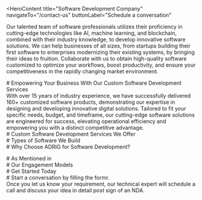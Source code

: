 <HeroContent
  title="Software Development Company"
  navigateTo="/contact-us"
  buttonLabel="Schedule a conversation"
>
  Our talented team of software professionals utilizes their proficiency in
  cutting-edge technologies like AI, machine learning, and blockchain, combined
  with their industry knowledge, to develop innovative software solutions. We
  can help businesses of all sizes, from startups building their first software
  to enterprises modernizing their existing systems, by bringing their ideas to
  fruition. Collaborate with us to obtain high-quality software customized to
  optimize your workflows, boost productivity, and ensure your competitiveness
  in the rapidly changing market environment.
</HeroContent>

<ClientCompaniesComponent />

<CountUpAnimationContainer />

<div
  style={{
    display: "flex",
    justifyContent: "center",
    alignItems: "center",
    gap: "20px",
  }}
>
  <div>
    # Empowering Your Business With Our Custom Software Development Services
  </div>
  <div>
    With over 15 years of industry experience, we have successfully delivered
    160+ customized software products, demonstrating our expertise in designing
    and developing innovative digital solutions. Tailored to fit your specific
    needs, budget, and timeframe, our cutting-edge software solutions are
    engineered for success, elevating operational efficiency and empowering you
    with a distinct competitive advantage.
  </div>
</div>

<div
  style={{
    display: "flex",
    justifyContent: "center",
    alignItems: "center",
    gap: "20px",
  }}
>
  <div># Custom Software Development Services We Offer</div>
</div>

<section className="grid grid-cols-2 gap-10 w-full py-16">
  <section className="w-full col-span-1 cursor-pointer">
    <ServiceCard
      service={{
        id: 1,
        image: "",
        title: "Software Consulting",
        description:
          "At ADRIG, we offer extensive software consulting services. We assess your business requirements and obstacles, devise solutions, and suggest an appropriate technology stack. Our specialists assist you throughout the process, from attracting users to generating revenue, devising growth strategies across AI, Blockchain, and IoT. Collaborate with us to turn your ideas into tangible results, guiding your project to success with strategic technological insights and development proficiency.",
        urlPath: "",
      }}
    />
  </section>
  <section className="w-full col-span-1 cursor-pointer">
    <ServiceCard
      service={{
        id: 2,
        image: "",
        title: "PoC and MVP Development",
        description:
          "Our experienced team is adept at developing Proof of Concepts (PoCs) that validate the viability of your software ideas by showcasing crucial functionalities in a simple format. Furthermore, we create Minimum Viable Products (MVPs) that provide essential features to meet the core needs of your users, enabling you to launch your software product rapidly and collect valuable user feedback for future improvements. This methodology helps you reduce risk and expedite the launch of your software solutions.",
        urlPath: "",
      }}
    />
  </section>
  <section className="w-full col-span-1 cursor-pointer">
    <ServiceCard
      service={{
        id: 3,
        image: "",
        title: "UX/UI Design",
        description:
          "Our approach to UX/UI design starts by analyzing your target users and their requirements, then transforming those insights into visually captivating and easy-to-use interfaces. Paying close attention to detail and adhering to usability best practices, we create designs that embody your brand identity and improve user satisfaction. Whether you're building a web app or desktop software, our UX/UI design services are customized to elevate your software and boost user engagement.",
        urlPath: "",
      }}
    />
  </section>
  <section className="w-full col-span-1 cursor-pointer">
    <ServiceCard
      service={{
        id: 4,
        image: "",
        title: "AI Software Development",
        description:
          "We specialize in designing and implementing personalized AI software solutions that are tailored to your specific needs. With expertise spanning different AI disciplines, such as natural language processing, machine learning, and computer vision, we excel at developing a wide range of software applications to address the diverse needs of various industries. Our reliable software solutions are packed with features that are designed to boost operational efficiency, support informed decision-making, and promote innovation.",
        urlPath: "",
      }}
    />
  </section>
  <section className="w-full col-span-1 cursor-pointer">
    <ServiceCard
      service={{
        id: 5,
        image: "",
        title: "Generative AI Software Development",
        description:
          "We create GenAI software solutions for a diverse range of applications across multiple sectors, from conversational chatbots to recommendation engines and predictive analytics tools. Our intelligent and flexible generative AI solutions, which are built upon foundational models like GPT-4, LLaMA, and PaLM 2, empower businesses to optimize their operations, improve their decision-making capabilities, and provide personalized experiences to their customers.",
        urlPath: "",
      }}
    />
  </section>
  <section className="w-full col-span-1 cursor-pointer">
    <ServiceCard
      service={{
        id: 6,
        image: "",
        title: "Blockchain Software Development",
        description:
          "Our team possesses extensive expertise in blockchain development and a deep understanding of protocols such as Ethereum, Hyperledger, Stellar, and Solana. This allows us to create tailored blockchain solutions that meet your unique needs. Our services encompass a wide range of blockchain applications, including the development of smart contracts, NFT marketplaces, decentralized exchanges (DEXs), bridges, metaverse environments, and tokens. Throughout the development process, we maintain an unwavering commitment to quality, regulatory compliance, security, innovation, and ongoing refinement.",
        urlPath: "",
      }}
    />
  </section>
  <section className="w-full col-span-1 cursor-pointer">
    <ServiceCard
      service={{
        id: 7,
        image: "",
        title: "Software Audit Service",
        description:
          "We offer a comprehensive software audit service to thoroughly examine your software environment. This assessment can reveal any gaps, vulnerabilities, potential security risks, and licensing oversights within your software infrastructure. However, our service goes beyond simply identifying problems. We also provide recommendations and implement solutions to address the issues uncovered, such as applying necessary software patches or upgrading to more secure software versions. This targeted approach ensures that you can fully optimize the value and protection of your software investments.",
        urlPath: "",
      }}
    />
  </section>
  <section className="w-full col-span-1 cursor-pointer">
    <ServiceCard
      service={{
        id: 8,
        image: "",
        title: "Software Integration",
        description:
          "Our software integration service comprehensively combines different software systems, such as enterprise resource planning (ERP), customer relationship management (CRM), and online shopping platforms, into your current frameworks in a smooth manner. We start by thoroughly evaluating your existing software environment and learning about your organizational goals. Utilizing this assessment, we formulate a personalized integration plan that harmonizes with your objectives and optimizes the benefits of your current technological assets.",
        urlPath: "",
      }}
    />
  </section>
  <section className="w-full col-span-1 cursor-pointer">
    <ServiceCard
      service={{
        id: 9,
        image: "",
        title: "Maintenance and Support",
        description:
          "Our team of software engineers provides continuous support and maintenance services to guarantee your application remains optimized and protected. We extend your software's lifespan and effectiveness by proactively tackling problems, applying security updates, and boosting performance. Our maintenance offerings ensure your software consistently adapts to meet your organizational requirements.",
        urlPath: "",
      }}
    />
  </section>
</section>

<div
  style={{
    display: 'flex',
    justifyContent: 'center',
    alignItems: 'center',
    gap: '20px'
  }}
>
  <div >
  # Types of Software We Build
</div>

<section className="grid grid-cols-2 gap-10 w-full py-16">
  <section className="w-full col-span-1 cursor-pointer">
    <ServiceCard
      service={{
        id: 1,
        image: "",
        title: "Enterprise Software",
        description:
          "We specialize in developing resilient enterprise software solutions that streamline and improve your business processes. Our offerings are crafted to enhance productivity and lower costs by optimizing tasks like inventory control, customer relationship management, and enterprise resource planning. Utilizing our software, you can attain elevated productivity and operational proficiency.",
        urlPath: "",
      }}
    />
  </section>
  <section className="w-full col-span-1 cursor-pointer">
    <ServiceCard
      service={{
        id: 2,
        image: "",
        title: "Web-based Software",
        description:
          "We are specialists in creating versatile and captivating web applications that revolutionize how you engage with customers and maintain your online brand. If you require a powerful e-commerce solution to boost revenue or a social media platform to encourage community involvement, we possess the knowledge and proficiency to realize your goals.",
      }}
    />
  </section>
  <section className="w-full col-span-1 cursor-pointer">
    <ServiceCard
      service={{
        id: 3,
        image: "",
        title: "Mobile, Desktop, and Cross-platform Software ",
        description:
          "We are specialists in creating versatile and captivating web applications that revolutionize how you engage with customers and maintain your online brand. If you require a powerful e-commerce solution to boost revenue or a social media platform to encourage community involvement, we possess the knowledge and proficiency to realize your goals.",
        urlPath: "",
      }}
    />
  </section>
  <section className="w-full col-span-1 cursor-pointer">
    <ServiceCard
      service={{
        id: 4,
        image: "",
        title: "Cloud-based Software",
        description:
          "Cloud-based software solutions offer a range of benefits. If you aim to develop a cloud-based application or move existing systems to the cloud, our team's expertise can help you achieve your objectives. By utilizing cloud infrastructure, our software solutions deliver exceptional flexibility and scalability, while also ensuring seamless accessibility. This empowers you to adapt and grow your business with ease.",
        urlPath: "",
      }}
    />
  </section>
  <section className="w-full col-span-1 cursor-pointer">
    <ServiceCard
      service={{
        id: 5,
        image: "",
        title: "SaaS/PaaS Development",
        description:
          "We provide comprehensive cloud-based software and platform solutions that are customized to meet the specific needs of our clients. Our offerings enable businesses to offer outstanding digital experiences to their customers, with easy access to a wide range of features and capabilities without the burden of managing hardware, software updates, or infrastructure.",
        urlPath: "",
      }}
    />
  </section>
  <section className="w-full col-span-1 cursor-pointer">
    <ServiceCard
      service={{
        id: 6,
        image: "",
        title: "Consumer Electronics Software",
        description:
          "We collaborate closely with our clients to develop customized software for consumer electronics. This software improves the functionality, ease of use, and overall user experience of their products. Our team creates intuitive and innovative software solutions for a diverse range of electronic devices, including smartphones, tablets, smart home gadgets, and wearable tech.",
        urlPath: "",
      }}
    />
  </section>
</section>

<div
  style={{
    display: "flex",
    justifyContent: "center",
    alignItems: "center",
    gap: "20px",
  }}
>
  <div># Why Choose ADRIG for Software Development?</div>
</div>

<section className="grid grid-cols-2 gap-10 w-full py-16">
  <section className="w-full col-span-1 cursor-pointer">
    <ServiceCard
      service={{
        id: 1,
        image: "",
        title: "Expertise and Experience",
        description:
          "ADRIG boasts more than 15 years of industry knowledge, positioning the company as a leader in providing customized software solutions for clients from a wide range of sectors. Our proficiency in cutting-edge technologies and software engineering empowers us to develop highly efficient solutions that contribute to the success of our clients' initiatives.",
        urlPath: "",
      }}
    />
  </section>
  <section className="w-full col-span-1 cursor-pointer">
    <ServiceCard
      service={{
        id: 2,
        image: "",
        title: "We Prioritize Security",
        description:
          "Ensuring security is our primary focus. During the entire development stage, we strictly follow the most rigorous security standards to make certain that your software is secure and dependable. We perform thorough risk assessments and apply robust encryption techniques, utilizing the best security methods to safeguard your digital possessions and shield them from various security risks.",
      }}
    />
  </section>
  <section className="w-full col-span-1 cursor-pointer">
    <ServiceCard
      service={{
        id: 3,
        image: "",
        title: "Customized Solutions ",
        description:
          "Regardless of the size or intricacy of your organization, we possess the knowledge to provide scalable bespoke software applications that perfectly fulfill your requirements. Whether you are a new venture, a medium-sized business, or a large corporation, our custom solutions are designed with exceptional quality and efficiency in mind. From intricate enterprise-level solutions to user-friendly mobile applications, we customize our offerings to your precise needs.",
        urlPath: "",
      }}
    />
  </section>
  <section className="w-full col-span-1 cursor-pointer">
    <ServiceCard
      service={{
        id: 4,
        image: "",
        title: "End-to-end Development",
        description:
          "We excel at delivering comprehensive custom software development services, managing every step of the process with proficiency and expertise. Beginning from the initial idea to the final deployment and continuous maintenance, we guarantee a smooth execution and delivery of your software solution. Through our holistic approach, you can rely on us to actualize your vision effectively and efficiently.",
        urlPath: "",
      }}
    />
  </section>
</section>

<MainContent
  mainPara="Ready to build a software solution?"
  subPara="We hire the top 1% of IT talent to deliver you innovative and secure technology solutions."
  getInTouchIncluded={true}
/>

<section className="grid grid-cols-2 gap-10 w-full py-16">
  <section className="w-full col-span-1 cursor-pointer">
    <ServiceCard
      service={{
        id: 1,
        image: "",
        title: "Discovery, Analysis and Planning",
        description:
          "We commence by collecting and examining the project's necessities, establishing objectives, and mapping out a development blueprint. Closely collaborating with stakeholders, we delineate the project's scope, aims, and limitations. Through meticulous market analysis and feasibility assessments, we guarantee congruence with business goals and market demands. The outcome is a comprehensive project plan, inclusive of timelines, milestones, resource distribution, and risk mitigation strategies, paving the way for successful project implementation.",
        urlPath: "",
      }}
    />
  </section>
  <section className="w-full col-span-1 cursor-pointer">
    <ServiceCard
      service={{
        id: 2,
        image: "",
        title: "UI/UX and Architecture Design",
        description:
          "During this stage, we concentrate on developing intuitive and visually captivating user interfaces while designing the fundamental architecture to enable optimal performance and scalability. Our team works closely with stakeholders to comprehend user requirements and expectations, guaranteeing that the interface is user-centric and augments the overall user experience. Concurrently, we architect the software system, taking into account aspects like scalability, security, and system integrations to establish a robust foundation for the development phase.",
      }}
    />
  </section>
  <section className="w-full col-span-1 cursor-pointer">
    <ServiceCard
      service={{
        id: 3,
        image: "",
        title: "Agile Development ",
        description:
          "Our skilled developers create well-structured, optimized code and develop the software employing appropriate programming languages and frameworks. We leverage leading integrated development environments (IDEs) tailored to your project's needs, such as Xcode, Visual Studio, and Android Studio. Upholding superior code quality standards, we consistently update Version Control Systems like Github to enable smooth collaboration and progress monitoring, ensuring a streamlined development process and robust version control.",
        urlPath: "",
      }}
    />
  </section>
  <section className="w-full col-span-1 cursor-pointer">
    <ServiceCard
      service={{
        id: 4,
        image: "",
        title: "Testing and Quality Assurance",
        description:
          "Comprehensive testing and quality assurance are essential before deploying any software application, whether it's a web-based, AI-powered, or any other type of system. We have implemented a continuous integration and continuous deployment (CI/CD) pipeline, which integrates automated testing with every code change. Tools like Jenkins help streamline the build, test, and deployment processes, while specialized provisioning tools create temporary environments for realistic testing scenarios. Our team of testers thoroughly examines the functionality of the software, meticulously documenting any issues in Jira for prioritization and inclusion in future development iterations.",
        urlPath: "",
      }}
    />
  </section>
  <section className="w-full col-span-1 cursor-pointer">
    <ServiceCard
      service={{
        id: 5,
        image: "",
        title: "Deployment",
        description:
          "In the Deployment phase, the focus shifts from development to implementation, where the software solution is brought to fruition and made accessible to users. This stage requires meticulous planning and execution to ensure a seamless rollout of the software into the production environment. The team collaborates closely with stakeholders to schedule and coordinate deployment activities, such as software installation, configuration, and testing. Throughout the deployment process, the team closely monitors the progress to promptly identify and resolve any issues or unexpected obstacles that may emerge.",
        urlPath: "",
      }}
    />
  </section>
  <section className="w-full col-span-1 cursor-pointer">
    <ServiceCard
      service={{
        id: 6,
        image: "",
        title: "Maintenance and Updatest",
        description:
          "At ADRIG, we provide ongoing support even after your software has been deployed. We continuously monitor the software, quickly address any problems that arise, and make updates to accommodate the evolving needs of your business. Our methodology guarantees that your software remains current and aligned with your strategic objectives, which is validated through user feedback and results.",
        urlPath: "",
      }}
    />
  </section>
</section>

<div
  style={{
    display: "flex",
    justifyContent: "center",
    alignItems: "center",
    gap: "20px",
  }}
>
  <div># As Mentioned in</div>
</div>

<ClientCompaniesComponent />

<div
  style={{
    display: "flex",
    justifyContent: "center",
    alignItems: "center",
    gap: "20px",
  }}
>
  <div># Our Engagement Models</div>
</div>

<section className="grid grid-cols-3 gap-10 w-full py-16">
  <section className="w-full col-span-1 cursor-pointer">
    <ServiceCard
      service={{
        id: 1,
        image: "",
        title: "Dedicated Development Team",
        description:
          "Our skilled development team utilizes state-of-the-art artificial intelligence and machine learning technologies to provide our clients with exceptional services and personalized solutions.",
        urlPath: "",
      }}
    />
  </section>
  <section className="w-full col-span-1 cursor-pointer">
    <ServiceCard
      service={{
        id: 2,
        image: "",
        title: "Team Extension",
        description:
          "Our team extension approach is intended to help clients who want to grow their teams by providing the specific skills and knowledge required for their initiatives.",
        urlPath: "/",
      }}
    />
  </section>
  <section className="w-full col-span-1 cursor-pointer">
    <ServiceCard
      service={{
        id: 3,
        image: "",
        title: "Project-based Model",
        description:
          "Our client-focused, project-driven methodology, bolstered by our skilled software development team, is committed to encouraging collaboration with clients and attaining their unique project goals.",
        urlPath: "",
      }}
    />
  </section>
</section>

<div
  style={{
    display: "flex",
    justifyContent: "center",
    alignItems: "center",
    gap: "20px",
  }}
>
  <div># Get Started Today</div>
</div>

<section className="grid grid-cols-4 gap-10 w-full py-16">
  <section className="w-full col-span-1 cursor-pointer">
    <ServiceCard
      service={{
        id: 1,
        image: "",
        title: "1. Get in Touch",
        description:
          "Complete the contact form secured by a non-disclosure agreement, select a time on our calendar, and arrange a video conference with our specialists.",
        urlPath: "",
      }}
    />
  </section>
  <section className="w-full col-span-1 cursor-pointer">
    <ServiceCard
      service={{
        id: 2,
        image: "",
        title: "2. Get a Consultation",
        description:
          "Get on a call with our team to know the feasibility of your project idea.",
        urlPath: "",
      }}
    />
  </section>
  <section className="w-full col-span-1 cursor-pointer">
    <ServiceCard
      service={{
        id: 3,
        image: "",
        title: "3. Get a Cost Estimate",
        description:
          "Based on the project requirements, we share a project proposal with budget and timeline estimates.",
        urlPath: "",
      }}
    />
  </section>
  <section className="w-full col-span-1 cursor-pointer">
    <ServiceCard
      service={{
        id: 4,
        image: "",
        title: "4. Project Kickoff",
        description:
          "Once the project is signed, we bring together a team from a range of disciplines to kick start your project.",
        urlPath: "",
      }}
    />
  </section>
</section>

<div
  style={{
    display: "flex",
    justifyContent: "center",
    alignItems: "center",
    gap: "20px",
  }}
>
  <div># Start a conversation by filling the formr.</div>
  <div>
    Once you let us know your requirement, our technical expert will schedule a
    call and discuss your idea in detail post sign of an NDA.
  </div>
</div>

